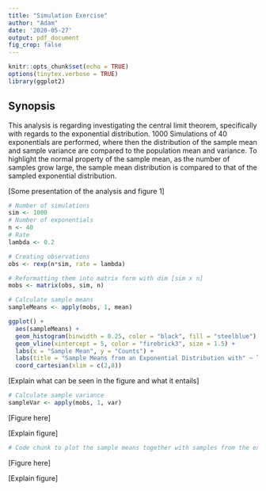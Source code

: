 ```yaml
---
title: "Simulation Exercise"
author: "Adam"
date: '2020-05-27'
output: pdf_document
fig_crop: false
---
```


```r
knitr::opts_chunk$set(echo = TRUE)
options(tinytex.verbose = TRUE)
library(ggplot2)
```

## Synopsis

This analysis is regarding investigating the central limit theorem, specifically with regards to the exponential distribution. 1000 Simulations of 40 exponentials are performed, where then the distribution of the sample mean and sample variance are compared to the population mean and variance. To highlight the normal property of the sample mean, as the number of samples grow large, the sample mean distribution is compared to that of the sampled exponential distribution.


[Some presentation of the analysis and figure 1] 

```r

# Number of simulations
sim <- 1000
# Number of exponentials
n <- 40
# Rate 
lambda <- 0.2 

# Creating observations
obs <- rexp(n*sim, rate = lambda)

# Reformatting them into matrix form with dim [sim x n]
mobs <- matrix(obs, sim, n)

# Calculate sample means
sampleMeans <- apply(mobs, 1, mean)

ggplot() +
  aes(sampleMeans) + 
  geom_histogram(binwidth = 0.25, color = "black", fill = "steelblue") +
  geom_vline(xintercept = 5, color = "firebrick3", size = 1.5) + 
  labs(x = "Sample Mean", y = "Counts") +
  labs(title = "Sample Means from an Exponential Distribution with" ~ lambda ~ "= 5") +
  coord_cartesian(xlim = c(2,8))

```

[Explain what can be seen in the figure and what it entails]


```r

# Calculate sample variance
sampleVar <- apply(mobs, 1, var)


```

[Figure here]

[Explain figure]

```r

# Code chunk to plot the sample means together with samples from the exponential distribution

```

[Figure here]

[Explain figure]
